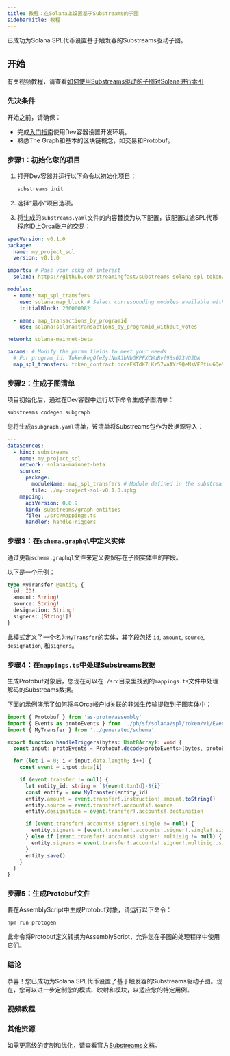 ```yaml
---
title: 教程：在Solana上设置基于Substreams的子图
sidebarTitle: 教程
---
```


已成功为Solana SPL代币设置基于触发器的Substreams驱动子图。

## 开始

有关视频教程，请查看[如何使用Substreams驱动的子图对Solana进行索引](/sps/tutorial/#video-tutorial)

### 先决条件

开始之前，请确保：

- 完成[入门指南](https://github.com/streamingfast/substreams-starter)使用Dev容器设置开发环境。
- 熟悉The Graph和基本的区块链概念，如交易和Protobuf。

### 步骤1：初始化您的项目

1. 打开Dev容器并运行以下命令以初始化项目：

   ```bash
   substreams init
   ```

2. 选择“最小”项目选项。

3. 将生成的`substreams.yaml`文件的内容替换为以下配置，该配置过滤SPL代币程序ID上Orca帐户的交易：

```yaml
specVersion: v0.1.0
package:
  name: my_project_sol
  version: v0.1.0

imports: # Pass your spkg of interest
  solana: https://github.com/streamingfast/substreams-solana-spl-token/raw/master/tokens/solana-spl-token-v0.1.0.spkg

modules:
  - name: map_spl_transfers
    use: solana:map_block # Select corresponding modules available within your spkg
    initialBlock: 260000082

  - name: map_transactions_by_programid
    use: solana:solana:transactions_by_programid_without_votes

network: solana-mainnet-beta

params: # Modify the param fields to meet your needs
  # For program_id: TokenkegQfeZyiNwAJbNbGKPFXCWuBvf9Ss623VQ5DA
  map_spl_transfers: token_contract:orcaEKTdK7LKz57vaAYr9QeNsVEPfiu6QeMU1kektZE
```

### 步骤2：生成子图清单

项目初始化后，通过在Dev容器中运行以下命令生成子图清单：

```bash
substreams codegen subgraph
```

您将生成`asubgraph.yaml`清单，该清单将Substreams包作为数据源导入：

```yaml
---
dataSources:
  - kind: substreams
    name: my_project_sol
    network: solana-mainnet-beta
    source:
      package:
        moduleName: map_spl_transfers # Module defined in the substreams.yaml
        file: ./my-project-sol-v0.1.0.spkg
    mapping:
      apiVersion: 0.0.9
      kind: substreams/graph-entities
      file: ./src/mappings.ts
      handler: handleTriggers
```

### 步骤3：在`schema.graphql`中定义实体

通过更新`schema.graphql`文件来定义要保存在子图实体中的字段。

以下是一个示例：

```graphql
type MyTransfer @entity {
  id: ID!
  amount: String!
  source: String!
  designation: String!
  signers: [String!]!
}
```

此模式定义了一个名为`MyTransfer`的实体，其字段包括 `id`, `amount`, `source`, `designation`, 和`signers`。

### 步骤4：在`mappings.ts`中处理Substreams数据

生成Protobuf对象后，您现在可以在`./src`目录里找到的`mappings.ts`文件中处理解码的Substreams数据。

下面的示例演示了如何将与Orca帐户id关联的非派生传输提取到子图实体中：

```ts
import { Protobuf } from 'as-proto/assembly'
import { Events as protoEvents } from './pb/sf/solana/spl/token/v1/Events'
import { MyTransfer } from '../generated/schema'

export function handleTriggers(bytes: Uint8Array): void {
  const input: protoEvents = Protobuf.decode<protoEvents>(bytes, protoEvents.decode)

  for (let i = 0; i < input.data.length; i++) {
    const event = input.data[i]

    if (event.transfer != null) {
      let entity_id: string = `${event.txnId}-${i}`
      const entity = new MyTransfer(entity_id)
      entity.amount = event.transfer!.instruction!.amount.toString()
      entity.source = event.transfer!.accounts!.source
      entity.designation = event.transfer!.accounts!.destination

      if (event.transfer!.accounts!.signer!.single != null) {
        entity.signers = [event.transfer!.accounts!.signer!.single!.signer]
      } else if (event.transfer!.accounts!.signer!.multisig != null) {
        entity.signers = event.transfer!.accounts!.signer!.multisig!.signers
      }
      entity.save()
    }
  }
}
```

### 步骤5：生成Protobuf文件

要在AssemblyScript中生成Protobuf对象，请运行以下命令：

```bash
npm run protogen
```

此命令将Protobuf定义转换为AssemblyScript，允许您在子图的处理程序中使用它们。

### 结论

恭喜！您已成功为Solana SPL代币设置了基于触发器的Substreams驱动子图。现在，您可以进一步定制您的模式、映射和模块，以适应您的特定用例。

### 视频教程

<VideoEmbed title="How to Index Solana with a Substreams-powered Subgraph" youtube="RmKi-Nq9E_A" />

### 其他资源

如需更高级的定制和优化，请查看官方[Substreams文档](https://substreams.streamingfast.io/tutorials/solana)。

